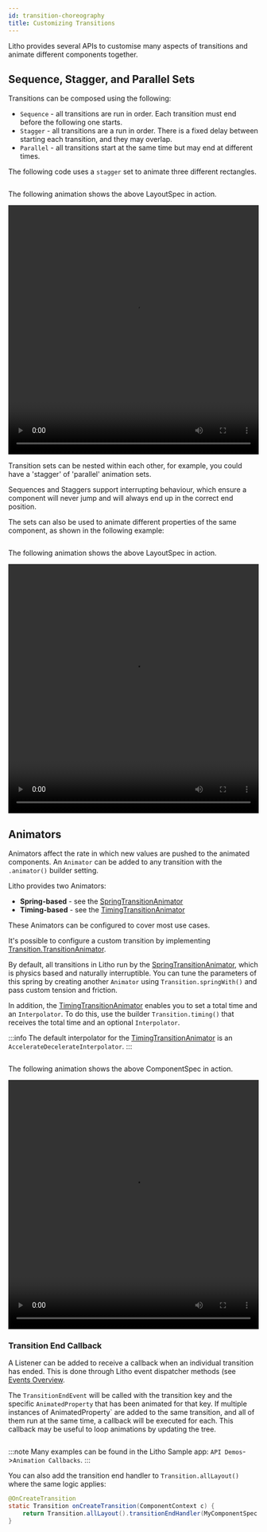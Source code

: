 ```yaml
---
id: transition-choreography
title: Customizing Transitions
---
```


Litho provides several APIs to customise many aspects of transitions and animate different components together.

## Sequence, Stagger, and Parallel Sets

Transitions can be composed using the following:

* `Sequence` - all transitions are run in order. Each transition must end before the following one starts.
* `Stagger` - all transitions are a run in order. There is a fixed delay between starting each transition, and they may overlap.
* `Parallel` - all transitions start at the same time but may end at different times.

The following code uses a `stagger` set to animate three different rectangles.

```java file=sample/src/main/java/com/facebook/samples/litho/java/animations/docs/StaggerTransitionComponentSpec.java start=start end=end
```

The following animation shows the above LayoutSpec in action.

<video loop="true" autoplay="true" class="video" width="100%" height="500px">
  <source type="video/webm" src={useBaseUrl("/videos/transitions/stagger.webm")}></source>
  <p>Your browser does not support the video element.</p>
</video>

Transition sets can be nested within each other, for example, you could have a 'stagger' of 'parallel' animation sets.

Sequences and Staggers support interrupting behaviour, which ensure a component will never jump and will always end up in the correct end position.

The sets can also be used to animate different properties of the same component, as shown in the following example:

```java file=sample/src/main/java/com/facebook/samples/litho/java/animations/docs/StaggerTransitionSameComponentSpec.java start=start end=end
```

The following animation shows the above LayoutSpec in action.

<video loop="true" autoplay="true" class="video" width="100%" height="500px">
  <source type="video/webm" src={useBaseUrl("/videos/transitions/stagger3.webm")}></source>
  <p>Your browser does not support the video element.</p>
</video>

## Animators

Animators affect the rate in which new values are pushed to the animated components. An `Animator` can be added to any transition with the `.animator()` builder setting.

Litho provides two Animators:

* **Spring-based** - see the [SpringTransitionAnimator](pathname:///javadoc/com/facebook/litho/Transition.SpringTransitionAnimator.html)
* **Timing-based** - see the [TimingTransitionAnimator](pathname:///javadoc/com/facebook/litho/Transition.TimingTransitionAnimator.html)

These Animators can be configured to cover most use cases.

It's possible to configure a custom transition by implementing [Transition.TransitionAnimator](pathname:///javadoc/com/facebook/litho/Transition.TransitionAnimator.html).

By default, all transitions in Litho run by the [SpringTransitionAnimator](pathname:///javadoc/com/facebook/litho/Transition.SpringTransitionAnimator.html), which is physics based and naturally interruptible. You can tune the parameters of this spring by creating another `Animator` using `Transition.springWith()` and pass custom tension and friction.

In addition, the [TimingTransitionAnimator](pathname:///javadoc/com/facebook/litho/Transition.TimingTransitionAnimator.html) enables you to set a total time and an `Interpolator`. To do this, use the builder `Transition.timing()` that receives the total time and an optional `Interpolator`.

:::info
The default interpolator for the [TimingTransitionAnimator](pathname:///javadoc/com/facebook/litho/Transition.TimingTransitionAnimator.html) is an `AccelerateDecelerateInterpolator`.
:::

```java file=sample/src/main/java/com/facebook/samples/litho/java/animations/docs/ParallelTransitionWithAnimatorsComponentSpec.java start=start end=end
```

The following animation shows the above ComponentSpec in action.

<video loop="true" autoplay="true" class="video" width="100%" height="500px">
  <source type="video/webm" src={useBaseUrl("/videos/transitions/stagger4.webm")}></source>
  <p>Your browser does not support the video element.</p>
</video>


### Transition End Callback

A Listener can be added to receive a callback when an individual transition has ended. This is done through Litho event dispatcher methods (see [Events Overview](/codegen/events-for-specs.md).

The `TransitionEndEvent` will be called with the transition key and the specific `AnimatedProperty` that has been animated for that key. If multiple instances of AnimatedProperty` are added to the same transition, and all of them run at the same time, a callback will be executed for each. This callback may be useful to loop animations by updating the tree.

```java file=sample/src/main/java/com/facebook/samples/litho/java/animations/docs/SequenceTransitionLoopComponentSpec.java start=start end=end
```

:::note
Many examples can be found in the Litho Sample app: `API Demos`->`Animation Callbacks`.
:::

You can also add the transition end handler to `Transition.allLayout()` where the same logic applies:

```java
@OnCreateTransition
static Transition onCreateTransition(ComponentContext c) {
    return Transition.allLayout().transitionEndHandler(MyComponentSpec.onTransitionEndEvent(c));
}
```
